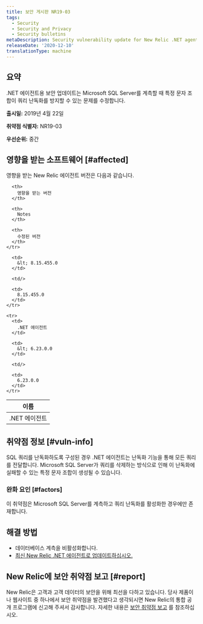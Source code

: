 ```yaml
---
title: 보안 게시판 NR19-03
tags:
  - Security
  - Security and Privacy
  - Security bulletins
metaDescription: Security vulnerability update for New Relic .NET agent.
releaseDate: '2020-12-10'
translationType: machine
---
```


## 요약

.NET 에이전트용 보안 업데이트는 Microsoft SQL Server를 계측할 때 특정 문자 조합이 쿼리 난독화를 방지할 수 있는 문제를 수정합니다.

**출시일:** 2019년 4월 22일

**취약점 식별자:** NR19-03

**우선순위:** 중간

## 영향을 받는 소프트웨어 [#affected]

영향을 받는 New Relic 에이전트 버전은 다음과 같습니다.

<table>
  <thead>
    <tr>
      <th>
        이름
      </th>

      <th>
        영향을 받는 버전
      </th>

      <th>
        Notes
      </th>

      <th>
        수정된 버전
      </th>
    </tr>
  </thead>

  <tbody>
    <tr>
      <td>
        .NET 에이전트
      </td>

      <td>
        &lt; 8.15.455.0
      </td>

      <td/>

      <td>
        8.15.455.0
      </td>
    </tr>

    <tr>
      <td>
        .NET 에이전트
      </td>

      <td>
        &lt; 6.23.0.0
      </td>

      <td/>

      <td>
        6.23.0.0
      </td>
    </tr>
  </tbody>
</table>

## 취약점 정보 [#vuln-info]

SQL 쿼리를 난독화하도록 구성된 경우 .NET 에이전트는 난독화 기능을 통해 모든 쿼리를 전달합니다. Microsoft SQL Server가 쿼리를 삭제하는 방식으로 인해 이 난독화에 실패할 수 있는 특정 문자 조합이 생성될 수 있습니다.

### 완화 요인 [#factors]

이 취약점은 Microsoft SQL Server를 계측하고 쿼리 난독화를 활성화한 경우에만 존재합니다.

## 해결 방법

* 데이터베이스 계측을 비활성화합니다.
* [최신 New Relic .NET 에이전트로 업데이트하십시오.](/docs/agents/net-agent/installation/update-net-agent)

## New Relic에 보안 취약점 보고 [#report]

New Relic은 고객과 고객 데이터의 보안을 위해 최선을 다하고 있습니다. 당사 제품이나 웹사이트 중 하나에서 보안 취약점을 발견했다고 생각되시면 New Relic의 통합 공개 프로그램에 신고해 주셔서 감사합니다. 자세한 내용은 [보안 취약점 보고](/docs/security/new-relic-security/data-privacy/reporting-security-vulnerabilities) 를 참조하십시오.
